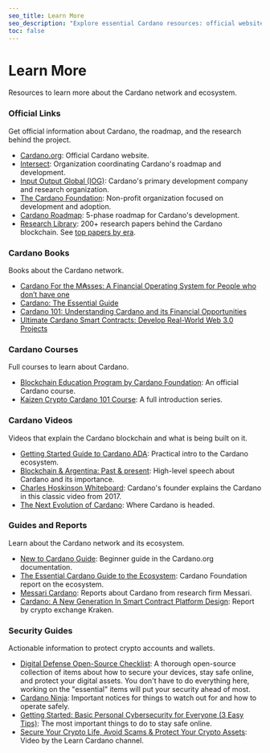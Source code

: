 ```yaml
---
seo_title: Learn More
seo_description: "Explore essential Cardano resources: official websites, intro courses, guides, reports, books, and security best practices. Discover everything you need!"
toc: false
---
```


# Learn More

Resources to learn more about the Cardano network and ecosystem.

### Official Links

Get official information about Cardano, the roadmap, and the research behind the project.

- [Cardano.org](https://cardano.org/)<OS url="https://github.com/cardano-foundation/cardano-org" />: Official Cardano website.
- [Intersect](https://www.intersectmbo.org/)<OS url="https://github.com/IntersectMBO" />: Organization coordinating Cardano's roadmap and development.
- [Input Output Global (IOG)](https://iohk.io/)<OS url="https://github.com/input-output-hk" />: Cardano's primary development company and research organization.
- [The Cardano Foundation](https://cardanofoundation.org/)<OS url="https://github.com/cardano-foundation" />: Non-profit organization focused on development and adoption.
- [Cardano Roadmap](https://roadmap.cardano.org/en/): 5-phase roadmap for Cardano's development.
- [Research Library](https://iohk.io/en/research/library/): 200+ research papers behind the Cardano blockchain. See [top papers by era](https://cardano.org/research).

### Cardano Books

Books about the Cardano network.

- [Cardano For the M₳sses: A Financial Operating System for People who don’t have one](https://www.amazon.com/dp/B0B912X5G6)<OS url="https://github.com/johnnygreeney/CardanoForTheMasses" />
- [Cardano: The Essential Guide](https://www.amazon.com/dp/B0B1DSTS3X)
- [Cardano 101: Understanding Cardano and its Financial Opportunities](https://www.amazon.com/dp/B0C524H491)
- [Ultimate Cardano Smart Contracts: Develop Real-World Web 3.0 Projects](https://www.amazon.com/Ultimate-Cardano-Smart-Contracts-Development/dp/8197396531/)

### Cardano Courses

Full courses to learn about Cardano.

- [Blockchain Education Program by Cardano Foundation](https://academy.cardanofoundation.org/)<OS url="https://github.com/cardano-foundation/cardano-academy/" />: An official Cardano course.
- [Kaizen Crypto Cardano 101 Course](https://www.youtube.com/playlist?list=PLrbMFdXZnzoAwfxIVo-SQ_qEBCqbwuU6o): A full introduction series.

### Cardano Videos

Videos that explain the Cardano blockchain and what is being built on it.

- [Getting Started Guide to Cardano ADA](https://www.youtube.com/watch?v=vOqjHEnoRWU): Practical intro to the Cardano ecosystem.
- [Blockchain & Argentina: Past & present](https://www.youtube.com/watch?v=SkixwjCzQ9c): High-level speech about Cardano and its importance.
- [Charles Hoskinson Whiteboard](https://www.youtube.com/watch?v=Ja9D0kpksxw): Cardano's founder explains the Cardano in this classic video from 2017.
- [The Next Evolution of Cardano](https://www.youtube.com/watch?v=_s4OauGIzNg): Where Cardano is headed.

### Guides and Reports

Learn about the Cardano network and its ecosystem.

- [New to Cardano Guide](https://docs.cardano.org/about-cardano/new-to-cardano/)<OS url="https://github.com/cardano-foundation/cardano-org" />: Beginner guide in the Cardano.org documentation.
- [The Essential Cardano Guide to the Ecosystem](https://services.iohk.io/hubfs/EssentialCardano/PDF/Essential%20Cardano%20Guide%20to%20the%20Ecosystem.pdf?hsLang=en)<OS url="https://github.com/cardano-foundation/" />: Cardano Foundation report on the ecosystem.
- [Messari Cardano](https://messari.io/project/cardano/research)<OS url="https://github.com/messari" />: Reports about Cardano from research firm Messari.
- [Cardano: A New Generation In Smart Contract Platform Design](https://blog.kraken.com/crypto-education/kraken-intelligence/cardano-a-new-generation-in-smart-contract-platform-design)<OS url="https://github.com/krakenfx" />: Report by crypto exchange Kraken.

### Security Guides

Actionable information to protect crypto accounts and wallets.

- [Digital Defense Open-Source Checklist](https://digital-defense.io/)<OS url="https://github.com/lissy93/personal-security-checklist" />: A thorough open-source collection of items about how to secure your devices, stay safe online, and protect your digital assets. You don't have to do everything here, working on the "essential" items will put your security ahead of most.
- [Cardano Ninja](https://cardano.ninja/): Important notices for things to watch out for and how to operate safely.
- [Getting Started: Basic Personal Cybersecurity for Everyone (3 Easy Tips)](https://avoidthehack.com/getting-started-cybersecurity): The most important things to do to stay safe online.
- [Secure Your Crypto Life, Avoid Scams & Protect Your Crypto Assets](https://www.youtube.com/watch?v=W2YeB5clm0k): Video by the Learn Cardano channel.
